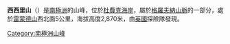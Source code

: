 {{Coord|85|52|S|174|15|E|source:GNIS|display=title}}

'''西西里山'''（{{lang-en|Mount Cecily}}）是[[南極洲|南極洲]]的山峰，位於[[杜費克海岸|杜費克海岸]]，屬於[[格羅夫納山脈|格羅夫納山脈]]的一部分，處於[[雷蒙德山|雷蒙德山]]西北面5公里，海拔高度2,870米，由[[英國|英國]]探險隊發現。

{{DEFAULTSORT:Mount Cecily}}
[[Category:南極洲山峰|Category:南極洲山峰]]


{{DufekCoast-geo-stub}}